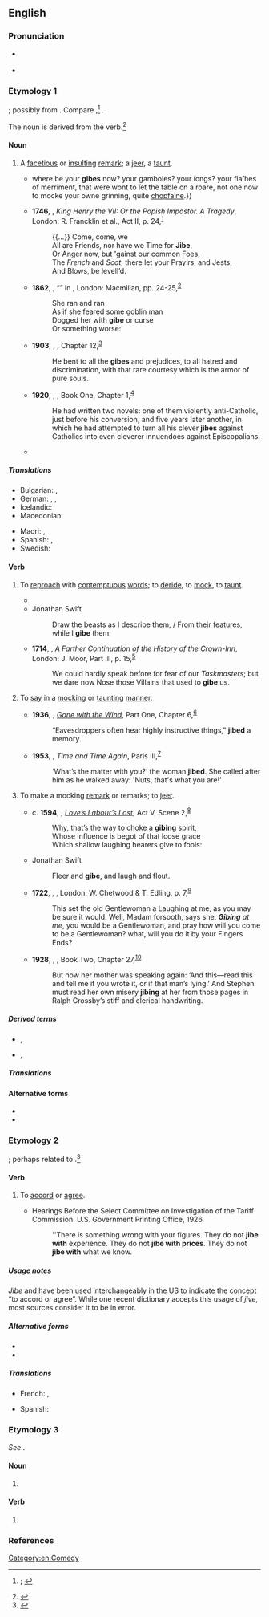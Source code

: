 ==English==
{{was wotd|2019|March|11}}

===Pronunciation===
* {{a|RP|GA}} {{IPA|/dʒaɪb/|lang=en}}
* {{rhymes|aɪb|lang=en}}

===Etymology 1===
{{unknown|en|title=Origin uncertain}}; possibly from {{der|en|fro|giber||to engage in horseplay; to play roughly in sport}}. Compare {{cog|en|jib||usually of a horse: to stop and refuse to go forward}},<ref>{{R:OED Online|entry=gibe, jibe|part of speech=v|id=78140|date=1899|nodot=yes}}; {{R:Oxford Dictionaries Online|entry=jibe}}</ref> {{cog|non|geipa||to talk nonsense}}.

The noun is derived from the verb.<ref>{{R:OED Online|entry=gibe, jibe|part of speech=''n.{{sup|1}}''|noformat=yes|id=78138|date=1899}}</ref>

====Noun====
{{en-noun}}

# A [[facetious]] or [[insulting#Adjective|insulting]] [[remark#Noun|remark]]; a [[jeer#Noun|jeer]], a [[taunt#Noun|taunt]].
#: {{ux|en|He flung subtle '''jibes''' at her until she couldn’t bear to work with him any longer.}}
#* {{RQ:Shakespeare Hamlet Q1-2|version=Q2|act=V|scene=i|url=https://books.google.com/books?id=jtBcAAAAcAAJ&pg=PP92|passage=Alas poore ''Yoricke'', {{...}} where be your '''gibes''' now? your gamboles? your ſongs? your flaſhes of merriment, that were wont to ſet the table on a roare, not one now to mocke your owne grinning, quite [[chapfallen|chopfalne]].}}
#* '''1746''', {{w|Charles Macklin}}, ''King Henry the VII: Or the Popish Impostor. A Tragedy'', London: R. Francklin et al., Act II, p. 24,<sup>[http://name.umdl.umich.edu/004784727.0001.000]</sup>
#*: {{...}} Come, come, we
#*: All are Friends, nor have we Time for '''Jibe''',
#*: Or Anger now, but 'gainst our common Foes,
#*: The ''French'' and ''Scot''; there let your Pray’rs, and Jests,
#*: And Blows, be levell’d.
#* '''1862''', {{w|Christina Rossetti}}, “{{w|Goblin Market}}” in ''{{w|Goblin Market and Other Poems}}'', London: Macmillan, pp. 24-25,<sup>[http://catalog.hathitrust.org/Record/100613555]</sup>
#*: She ran and ran
#*: As if she feared some goblin man
#*: Dogged her with '''gibe''' or curse
#*: Or something worse:
#* '''1903''', {{w|W. E. B. Du Bois}}, ''{{w|The Souls of Black Folk}}'', Chapter 12,<sup>[http://www.gutenberg.org/files/408/408-h/408-h.htm]</sup>
#*: He bent to all the '''gibes''' and prejudices, to all hatred and discrimination, with that rare courtesy which is the armor of pure souls.
#* '''1920''', {{w|F. Scott Fitzgerald}}, ''{{w|This Side of Paradise}}'', Book One, Chapter 1,<sup>[http://www.gutenberg.org/files/805/805-h/805-h.htm]</sup>
#*: He had written two novels: one of them violently anti-Catholic, just before his conversion, and five years later another, in which he had attempted to turn all his clever '''jibes''' against Catholics into even cleverer innuendoes against Episcopalians.
#* {{quote-journal|author=Jeff Greenfield|authorlink=Jeff Greenfield|title=Ragged but Funny|journal=[[w:New York (magazine)|New York]]|location=New York, N.Y.|publisher=New York Magazine Company|date=27 October 1975|volume=8|issue=43|page=65|pageurl=https://books.google.com/books?id=ZugCAAAAMBAJ&pg=PA65|column=3|issn=0028-7369|oclc=1002002954|passage=[[w:George Carlin|[George] Carlin]]'s opening-night monologue included some blunt '''gibes''' at organized religion which would almost certainly have been cut out of any other network show.}}

=====Translations=====
{{trans-top|facetious or insulting remark}}
* Bulgarian: {{t+|bg|подигравка|f}}, {{t+|bg|насмешка|f}}
* German: {{t+|de|Spöttelei|f}}, {{t|de|spöttische Bemerkung|f}}, {{t+|de|Stichelei|f}}
* Icelandic: {{t+|is|hnjóðsyrði|n}}
* Macedonian: {{t|mk|потсмев|m}}
{{trans-mid}}
* Maori: {{t|mi|tīkai}}, {{t|mi|takao}}
* Spanish: {{t+|es|cuchufleta}}, {{t+|es|puya}}
* Swedish: {{t+|sv|gliring|c}}
{{trans-bottom}}

====Verb====
{{en-verb|jib}}

# {{lb|en|transitive}} To [[reproach#Verb|reproach]] with [[contemptuous]] [[word#Noun|words]]; to [[deride]], to [[mock#Verb|mock]], to [[taunt#Verb|taunt]].
#: {{synonyms|en|flout}}
#* {{RQ:Shakespeare Antony|act=II|scene=ii|page=346|column=1|passage=[Y]ou / Did pocket vp my Letters: and with taunts / Did '''gibe''' my [[missive|Miſive]] out of audience.}}
#* Jonathan Swift
#*: Draw the beasts as I describe them, / From their features, while I '''gibe''' them.
#* '''1714''', {{w|John Arbuthnot}}, ''A Farther Continuation of the History of the Crown-Inn'', London: J. Moor, Part III, p. 15,<sup>[http://name.umdl.umich.edu/004788043.0001.000]</sup>
#*: We could hardly speak before for fear of our ''Taskmasters''; but we dare now Nose those Villains that used to '''gibe''' us.
# {{lb|en|transitive}} To [[say#Verb|say]] in a [[mocking#Adjective|mocking]] or [[taunting#Adjective|taunting]] [[manner]].
#* '''1936''', {{w|Margaret Mitchell}}, ''[[w:Gone with the Wind (novel)|Gone with the Wind]]'', Part One, Chapter 6,<sup>[http://gutenberg.net.au/ebooks02/0200161h.html]</sup>
#*: “Eavesdroppers often hear highly instructive things,” '''jibed''' a memory.
#* '''1953''', {{w|James Hilton}}, ''Time and Time Again'', Paris III,<sup>[http://gutenberg.net.au/ebooks06/0600891h.html]</sup>
#*: ‘What’s the matter with you?’ the woman '''jibed'''. She called after him as he walked away: 'Nuts, that's what you are!’
# {{lb|en|intransitive}} To make a mocking [[remark#Noun|remark]] or remarks; to [[jeer#Verb|jeer]].
#* c. '''1594''', {{w|William Shakespeare}}, ''[[w:Love's Labour's Lost|Love’s Labour’s Lost]]'', Act V, Scene 2,<sup>[http://www.opensourceshakespeare.org/views/plays/play_view.php?WorkID=loveslabours&Scope=entire&pleasewait=1&msg=pl]</sup>
#*: Why, that’s the way to choke a '''gibing''' spirit,
#*: Whose influence is begot of that loose grace
#*: Which shallow laughing hearers give to fools:
#* Jonathan Swift
#*: Fleer and '''gibe''', and laugh and flout.
#* '''1722''', {{w|Daniel Defoe}}, ''{{w|Moll Flanders}}'', London: W. Chetwood & T. Edling, p. 7,<sup>[http://name.umdl.umich.edu/004843555.0001.000]</sup>
#*: This set the old Gentlewoman a Laughing at me, as you may be sure it would: Well, Madam forsooth, says she, '''''Gibing''' at me'', you would be a Gentlewoman, and pray how will you come to be a Gentlewoman? what, will you do it by your Fingers Ends?
#* '''1928''', {{w|Radclyffe Hall}}, ''{{w|The Well of Loneliness}}'', Book Two, Chapter 27,<sup>[http://gutenberg.net.au/ebooks06/0609021h.html]</sup>
#*: But now her mother was speaking again: ‘And this—read this and tell me if you wrote it, or if that man’s lying.’ And Stephen must read her own misery '''jibing''' at her from those pages in Ralph Crossby’s stiff and clerical handwriting.

=====Derived terms=====
* {{l|en|jiber}}, {{l|en|giber}}
* {{l|en|jibingly}}, {{l|en|gibingly}}

=====Translations=====
{{trans-top|to reproach with contemptuous words}}
{{trans-mid}}
{{trans-bottom}}

{{trans-top|to say in a mocking or taunting manner}}
{{trans-mid}}
{{trans-bottom}}

{{trans-top|to make a mocking remark or remarks}}
{{trans-mid}}
{{trans-bottom}}

====Alternative forms====
* {{l|en|gibe}}
* {{l|en|gybe}}

===Etymology 2===
{{unknown|en|title=Origin unknown}}; perhaps related to {{m|en|chime||to cause to sound in harmony}}.<ref>{{R:OED Online|part of speech=v|id=101266|date=1901}}</ref>

====Verb====
{{en-verb|jib}}

# {{lb|en|intransitive|Canada|US|informal}} To [[accord#Verb|accord]] or [[agree]].
#: {{ux|en|That explanation doesn’t '''jibe''' with the facts.}}
#* Hearings Before the Select Committee on Investigation of the Tariff Commission. U.S. Government Printing Office, 1926
#*: ''There is something wrong with your figures. They do not '''jibe with''' experience. They do not '''jibe with prices'''. They do not '''jibe with''' what we know.

=====Usage notes=====
''Jibe'' and {{m|en|jive}} have been used interchangeably in the US to indicate the concept “to accord or agree”. While one recent dictionary accepts this usage of ''jive'', most sources consider it to be in error.

=====Alternative forms=====
* {{l|en|gibe}}
* {{l|en|gybe}}

=====Translations=====
{{trans-top|to accord or agree}}
* French: {{t+|fr|s'accorder}}, {{t+|fr|se mettre d'accord}}
{{trans-mid}}
* Spanish: {{t+|es|concordar}}
{{trans-bottom}}

===Etymology 3===
''See'' {{m|en|gybe}}.

====Noun====
{{en-noun}}

# {{lb|en|nautical|now|chiefly|US}} {{alternative form of|gybe|lang=en}}

====Verb====
{{en-verb|jib}}

# {{lb|en|nautical|now|chiefly|US}} {{alternative form of|gybe|lang=en}}

===References===
<references />

[[Category:en:Comedy]]